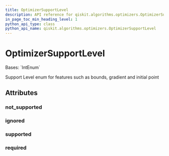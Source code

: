 ```yaml
---
title: OptimizerSupportLevel
description: API reference for qiskit.algorithms.optimizers.OptimizerSupportLevel
in_page_toc_min_heading_level: 1
python_api_type: class
python_api_name: qiskit.algorithms.optimizers.OptimizerSupportLevel
---
```


# OptimizerSupportLevel

<Class id="qiskit.algorithms.optimizers.OptimizerSupportLevel" isDedicatedPage={true} github="https://github.com/qiskit/qiskit/tree/stable/0.24/qiskit/algorithms/optimizers/optimizer.py" signature="OptimizerSupportLevel(value)">
  Bases: `IntEnum`

  Support Level enum for features such as bounds, gradient and initial point

  ## Attributes

  ### not\_supported

  <Attribute id="qiskit.algorithms.optimizers.OptimizerSupportLevel.not_supported" name="not_supported" attributeValue="0" />

  ### ignored

  <Attribute id="qiskit.algorithms.optimizers.OptimizerSupportLevel.ignored" name="ignored" attributeValue="1" />

  ### supported

  <Attribute id="qiskit.algorithms.optimizers.OptimizerSupportLevel.supported" name="supported" attributeValue="2" />

  ### required

  <Attribute id="qiskit.algorithms.optimizers.OptimizerSupportLevel.required" name="required" attributeValue="3" />
</Class>

